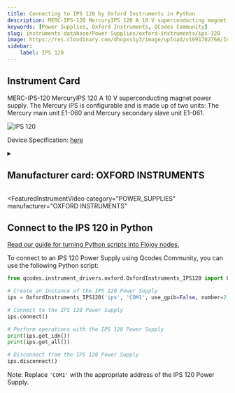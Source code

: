```yaml
---
title: Connecting to IPS 120 by Oxford Instruments in Python
description: MERC-IPS-120 MercuryIPS 120 A 10 V superconducting magnet power supply. The Mercury iPS is configurable and is made up of two units, The Mercury main unit E1-060 and Mercury secondary slave unit E1-061.
keywords: [Power Supplies, Oxford Instruments, QCodes Community] 
slug: instruments-database/Power Supplies/oxford-instruments/ips-120 
image: https://res.cloudinary.com/dhopxs1y3/image/upload/v1691782768/Instruments/Power%20Supplies/IPS-120-10/IPS-120-10.jpg
sidebar:
    label: IPS 120 
---
```



## Instrument Card

MERC-IPS-120 MercuryIPS 120 A 10 V superconducting magnet power supply. The Mercury iPS is configurable and is made up of two units: The Mercury main unit E1-060 and Mercury secondary slave unit E1-061.

![IPS 120](https://res.cloudinary.com/dhopxs1y3/image/upload/v1691782768/Instruments/Power%20Supplies/IPS-120-10/IPS-120-10.jpg)

Device Specification: [here](https://www.jlab.org/div_dept/physics_division/dsg/technical_documentation/HDice/Manuals_and_Specifications/Oxford%20IPS120-10.pdf)

<details style={{ marginTop: "15px"}}>
<summary><h2 style={{display:'inline'}}>Manufacturer card: OXFORD INSTRUMENTS</h2></summary>

![OXFORD INSTRUMENTS](https://res.cloudinary.com/dhopxs1y3/image/upload/v1692806167/Instruments/Vendor%20Logos/Oxford_Instruments.png)

Oxford Instruments plc is a United Kingdom manufacturing and research company that designs and manufactures tools and systems for industry and research. The company is headquartered in Abingdon, Oxfordshire, England, with sites in the United Kingdom, United States, Europe, and Asia.[2] It is listed on the London Stock Exchange and is a constituent of the FTSE 250 Index.[3]

- Headquarters: Abingdon, United Kingdom
- Yearly Revenue (millions, USD): 367.3
- Vendor Website: [here](https://www.oxinst.com/)

</details>


<FeaturedInstrumentVideo
  category="POWER_SUPPLIES"
  manufacturer="OXFORD INSTRUMENTS"
></FeaturedInstrumentVideo>

## Connect to the IPS 120 in Python

[Read our guide for turning Python scripts into Flojoy nodes.](https://docs.flojoy.ai/contribution/blocks/custom-flojoy-block/)



<Tabs>
<TabItem value="Flojoy" label="Flojoy" className="flojoy-instrument-tabs">

<NodeCardCollection category="POWER_SUPPLIES" manufacturer="Oxford Instruments"></NodeCardCollection>

</TabItem>
<TabItem value="QCodes Community" label="QCodes Community">

To connect to an IPS 120 Power Supply using Qcodes Community, you can use the following Python script:

```python
from qcodes.instrument_drivers.oxford.OxfordInstruments_IPS120 import OxfordInstruments_IPS120

# Create an instance of the IPS 120 Power Supply
ips = OxfordInstruments_IPS120('ips', 'COM1', use_gpib=False, number=2)

# Connect to the IPS 120 Power Supply
ips.connect()

# Perform operations with the IPS 120 Power Supply
print(ips.get_idn())
print(ips.get_all())

# Disconnect from the IPS 120 Power Supply
ips.disconnect()
```

Note: Replace `'COM1'` with the appropriate address of the IPS 120 Power Supply.

</TabItem>
</Tabs>